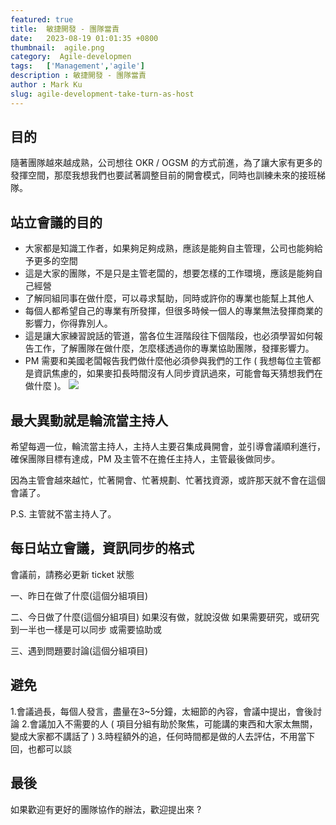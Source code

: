 ```yaml
---
featured: true
title:  敏捷開發 - 團隊當責
date:   2023-08-19 01:01:35 +0800
thumbnail:  agile.png
category:  Agile-developmen
tags:   ['Management','agile']
description : 敏捷開發 - 團隊當責
author : Mark Ku
slug: agile-development-take-turn-as-host
---
```

## 目的
隨著團隊越來越成熟，公司想往 OKR / OGSM 的方式前進，為了讓大家有更多的發揮空間，那麼我想我們也要試著調整目前的開會模式，同時也訓練未來的接班梯隊。

## 站立會議的目的
* 大家都是知識工作者，如果夠足夠成熟，應該是能夠自主管理，公司也能夠給予更多的空間
* 這是大家的團隊，不是只是主管老闆的，想要怎樣的工作環境，應該是能夠自己經營
* 了解同組同事在做什麼，可以尋求幫助，同時或許你的專業也能幫上其他人
* 每個人都希望自己的專業有所發揮，但很多時候一個人的專業無法發揮商業的影響力，你得靠別人。
* 這是讓大家練習說話的管道，當各位生涯階段往下個階段，也必須學習如何報告工作，了解團隊在做什麼，怎麼樣透過你的專業協助團隊，發揮影響力。
* PM 需要和美國老闆報告我們做什麼他必須參與我們的工作 ( 我想每位主管都是資訊焦慮的，如果麥扣長時間沒有人同步資訊過來，可能會每天猜想我們在做什麼 )。
![](https://hackmd.io/_uploads/SJgDKH3n3.png)

## 最大異動就是輪流當主持人
希望每週一位，輪流當主持人，主持人主要召集成員開會，並引導會議順利進行，確保團隊目標有達成，PM 及主管不在擔任主持人，主管最後做同步。

因為主管會越來越忙，忙著開會、忙著規劃、忙著找資源，或許那天就不會在這個會議了。

P.S. 主管就不當主持人了。

## 每日站立會議，資訊同步的格式
會議前，請務必更新 ticket 狀態  

一、昨日在做了什麼(這個分組項目)

二、今日做了什麼(這個分組項目)
如果沒有做，就說沒做
如果需要研究，或研究到一半也一樣是可以同步
或需要協助或

三、遇到問題要討論(這個分組項目)

## 避免
1.會議過長，每個人發言，盡量在3~5分鐘，太細節的內容，會議中提出，會後討論
2.會議加入不需要的人 ( 項目分組有助於聚焦，可能講的東西和大家太無關，變成大家都不講話了 )
3.時程額外的追，任何時間都是做的人去評估，不用當下回，也都可以談

## 最後
如果歡迎有更好的團隊協作的辦法，歡迎提出來 ?




















